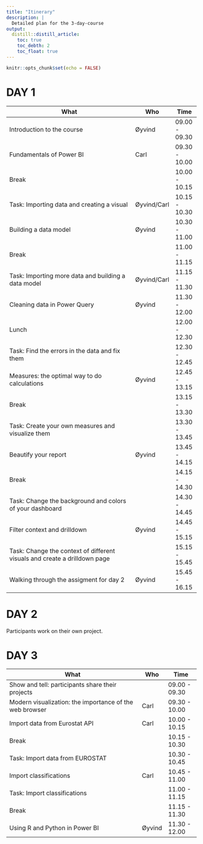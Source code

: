 ```yaml
---
title: "Itinerary"
description: |
  Detailed plan for the 3-day-course
output: 
  distill::distill_article:
    toc: true
    toc_debth: 2
    toc_float: true
---
```


```r
knitr::opts_chunk$set(echo = FALSE)
```

# **DAY 1**


| What                                                                      | Who         | Time          |
| ------------------------------------------------------------------------- | ----------- | ------------- |
| Introduction to the course                                                | Øyvind      | 09.00 - 09.30 |
| Fundamentals of Power BI                                                  | Carl        | 09.30 - 10.00 |
| Break                                                                     |             | 10.00 - 10.15 |
| Task: Importing data and creating a visual                                | Øyvind/Carl | 10.15 - 10.30 |
| Building a data model                                                     | Øyvind      | 10.30 - 11.00 |
| Break                                                                     |             | 11.00 - 11.15 |
| Task: Importing more data and building a data model                       | Øyvind/Carl | 11.15 - 11.30 |
| Cleaning data in Power Query                                              | Øyvind      | 11.30 - 12.00 |
| Lunch                                                                     |             | 12.00 - 12.30 |
| Task: Find the errors in the data and fix them                            |             | 12.30 - 12.45 |
| Measures: the optimal way to do calculations                              | Øyvind      | 12.45 - 13.15 |
| Break                                                                     |             | 13.15 - 13.30 |
| Task: Create your own measures and visualize them                         |             | 13.30 - 13.45 |
| Beautify your report                                                      | Øyvind      | 13.45 - 14.15 |
| Break                                                                     |             | 14.15 - 14.30 |
| Task: Change the background and colors of your dashboard                  |             | 14.30 - 14.45 |
| Filter context and drilldown                                              | Øyvind      | 14.45 - 15.15 |
| Task: Change the context of different visuals and create a drilldown page |             | 15.15 - 15.45 |
| Walking through the assigment for day 2                                   | Øyvind      | 15.45 - 16.15 |


# **DAY 2**

Participants work on their own project. 

# **DAY 3**

| What                                                    | Who    | Time          |
| ------------------------------------------------------- | ------ | ------------- |
| Show and tell: participants share their projects        |        | 09.00 - 09.30 |
| Modern visualization: the importance of the web browser | Carl   | 09.30 - 10.00 |
| Import data from Eurostat API                           | Carl   | 10.00 - 10.15 |
| Break                                                   |        | 10.15 - 10.30 |
| Task: Import data from EUROSTAT                         |        | 10.30 - 10.45 |
| Import classifications                                  | Carl   | 10.45 - 11.00 |
| Task: Import classifications                            |        | 11.00 - 11.15 |
| Break                                                   |        | 11.15 - 11.30 |
| Using R and Python in Power BI                          | Øyvind | 11.30 - 12.00 |
